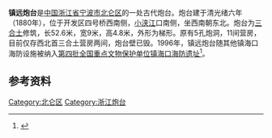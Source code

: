 {{coord|29|58|4.684|N|121|44|48.434|E|display=title}}
{{文物保护单位
| 级别 = 全国
| 图片 = Zhenyuan Fort, 2017-10-21 02.jpg
| 图片说明 = 
| 名称 = [[镇海口海防遗址|镇海口海防遗址]]
| 子项 = 镇远炮台
| 编号 = 4-0140-3-062
| 分类 = 古建筑
| 时代 = [[清代|清]]–[[中华民国|民国]]
| 所在 = [[浙江省|浙江省]][[宁波市|宁波市]][[北仑区|北仑区]]
| 登录 = 1996年
}}
'''镇远炮台'''是[[中国|中国]][[浙江省|浙江省]][[宁波市|宁波市]][[北仑区|北仑区]]的一处古代炮台。炮台建于清光绪六年（1880年），位于开发区四号桥西南侧，[[小浃江|小浃江]]口南侧，坐西南朝东北。炮台为[[三合土|三合土]]修筑，长52.6米，宽9米，高4.8米，外形为梯形。原有5孔炮洞，11间营房，目前仅存西北首三合土营房两间，炮台壁已毁。1996年，镇远炮台随其他镇海口海防设施被纳入[[第四批全国重点文物保护单位|第四批全国重点文物保护单位]][[镇海口海防遗址|镇海口海防遗址]]<ref>{{cite web|url=http://www.nbwb.net/pd_wwbh/info.aspx?Id=866&type=2|title=镇海口海防遗址|publisher=宁波文化遗产保护网|date=2006-01-04|accessdate=2013-07-21|archive-date=2014-03-14|archive-url=https://web.archive.org/web/20140314221549/http://www.nbwb.net/pd_wwbh/info.aspx?Id=866&type=2|dead-url=no}}</ref>。

== 参考资料 ==
{{reflist}}

{{镇海口海防遗址}}
{{浙江全国重点文物保护单位}}
{{Ningbo-stub}}
[[Category:北仑区|Category:北仑区]]
[[Category:浙江炮台|Category:浙江炮台]]